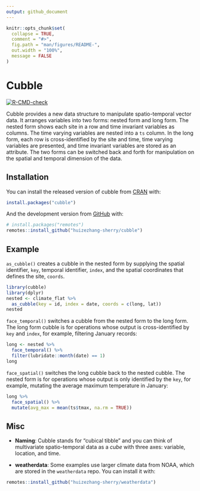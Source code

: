 ```yaml
---
output: github_document
---
```


<!-- README.md is generated from README.Rmd. Please edit that file -->

```r
knitr::opts_chunk$set(
  collapse = TRUE,
  comment = "#>",
  fig.path = "man/figures/README-",
  out.width = "100%",
  message = FALSE
)
```

# Cubble

<!-- badges: start -->
[![R-CMD-check](https://github.com/huizezhang-sherry/cubble/workflows/R-CMD-check/badge.svg)](https://github.com/huizezhang-sherry/cubble/actions)
<!-- badges: end -->

Cubble provides a new data structure to manipulate spatio-temporal vector data. It arranges variables into two forms: nested form and long form. The nested form shows each site in a row and time invariant variables as columns. The time varying variables are nested into a `ts` column. In the long form, each row is cross-identified by the site and time, time varying variables are presented, and time invariant variables are stored as an attribute. The two forms can be switched back and forth for manipulation on the spatial and temporal dimension of the data. 

## Installation

You can install the released version of cubble from [CRAN](https://CRAN.R-project.org) with:

``` r
install.packages("cubble")
```

And the development version from [GitHub](https://github.com/) with:

``` r
# install.packages("remotes")
remotes::install_github("huizezhang-sherry/cubble")
```
## Example

`as_cubble()` creates a cubble in the nested form by supplying the spatial identifier, `key`, temporal identifier, `index`, and the spatial coordinates that defines the site, `coords`.

```r
library(cubble)
library(dplyr)
nested <- climate_flat %>% 
  as_cubble(key = id, index = date, coords = c(long, lat))
nested
```

`face_temporal()` switches a cubble from the nested form to the long form. The long form cubble is for operations whose output is cross-identified by `key` and `index`, for example, filtering January records:

```r
long <- nested %>% 
  face_temporal() %>% 
  filter(lubridate::month(date) == 1)
long
```

`face_spatial()` switches the long cubble back to the nested cubble. The nested form is for operations whose output is only identified by the `key`, for example, mutating the average maximum temperature in January:

```r
long %>% 
  face_spatial() %>% 
  mutate(avg_max = mean(ts$tmax, na.rm = TRUE))
```


## Misc

- **Naming**: Cubble stands for "cubical tibble" and you can think of multivariate spatio-temporal data as a *cube* with three axes: variable, location, and time. 

- **weatherdata**: Some examples use larger climate data from NOAA, which are stored in the `weatherdata` repo. You can install it with:

``` r
remotes::install_github("huizezhang-sherry/weatherdata")
```

